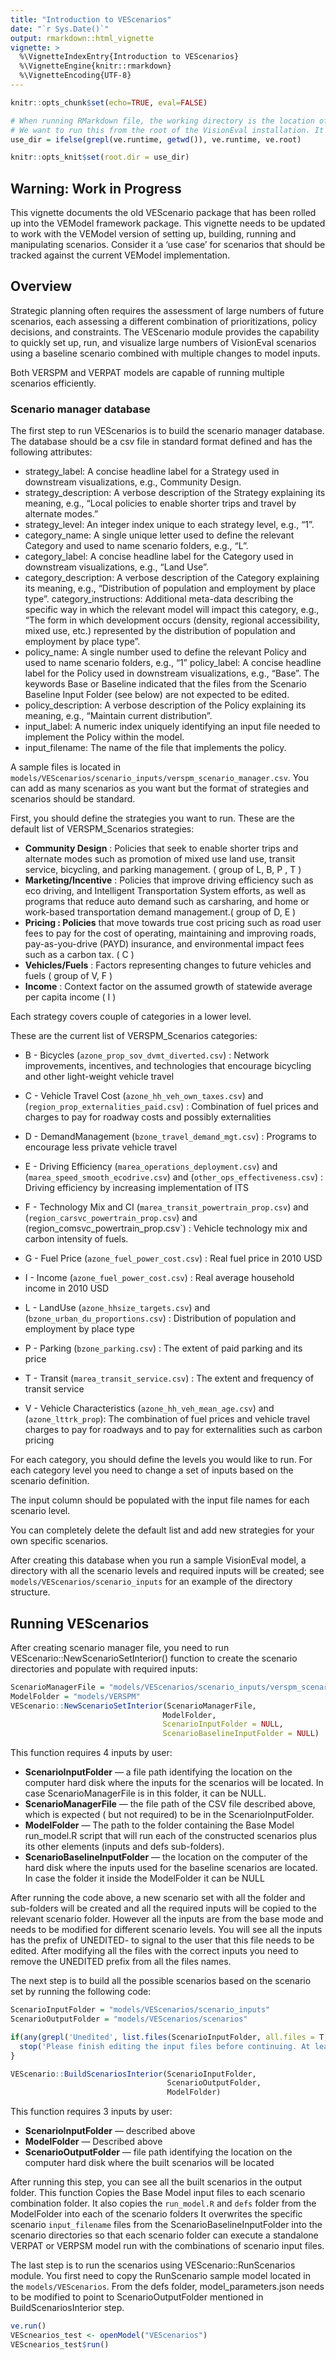 ```yaml
---
title: "Introduction to VEScenarios"
date: "`r Sys.Date()`"
output: rmarkdown::html_vignette
vignette: >
  %\VignetteIndexEntry{Introduction to VEScenarios}
  %\VignetteEngine{knitr::rmarkdown}
  %\VignetteEncoding{UTF-8}
---
```


```r
knitr::opts_chunk$set(echo=TRUE, eval=FALSE)
```

```r
# When running RMarkdown file, the working directory is the location of the file itself.
# We want to run this from the root of the VisionEval installation. It may be 've.runtime' when testing a developer-built version, or ve.root # when using an end user installed version.
use_dir = ifelse(grepl(ve.runtime, getwd()), ve.runtime, ve.root)

knitr::opts_knit$set(root.dir = use_dir)
```

## Warning: Work in Progress

This vignette documents the old VEScenario package that has been rolled up into the VEModel framework package. This vignette needs to be updated
to work with the VEModel version of setting up, building, running and manipulating scenarios. Consider it a 'use case' for scenarios that should
be tracked against the current VEModel implementation.

## Overview

Strategic planning often requires the assessment of large numbers of future scenarios, each assessing a different combination of prioritizations, policy decisions, and constraints. The VEScenario module provides the capability to quickly set up, run, and visualize large numbers of VisionEval scenarios using a baseline scenario combined with multiple changes to model inputs. 

Both VERSPM and VERPAT models are capable of running multiple scenarios efficiently.


### Scenario manager database

The first step to run VEScenarios is to build the scenario manager database. 
The database should be a csv file in standard format defined and has the following attributes:

- strategy_label: A concise headline label for a Strategy used in downstream visualizations, e.g., Community Design.
- strategy_description: A verbose description of the Strategy explaining its meaning, e.g., “Local policies to enable shorter trips and travel by alternate modes.” 
- strategy_level: An integer index unique to each strategy level, e.g., “1”. 
- category_name: A single unique letter used to define the relevant Category and used to name scenario folders, e.g., “L”. 
- category_label: A concise headline label for the Category used in downstream visualizations, e.g., “Land Use”. 
- category_description: A verbose description of the Category explaining its meaning, e.g., “Distribution of population and employment by place type”. 
category_instructions: Additional meta-data describing the specific way in which the relevant model will impact this category, e.g., “The form in which development occurs (density, regional accessibility, mixed use, etc.) represented by the distribution of population and employment by place type”. 
- policy_name: A single number used to define the relevant Policy and used to name scenario folders, e.g., “1”
policy_label: A concise headline label for the Policy used in downstream visualizations, e.g., “Base”. The keywords Base or Baseline indicated that the files from the Scenario Baseline Input Folder (see below) are not expected to be edited.  
- policy_description: A verbose description of the Policy explaining its meaning, e.g., “Maintain current distribution”. 
- input_label: A numeric index uniquely identifying an input file needed to implement the Policy within the model. 
- input_filename: The name of the file that implements the policy.

A sample files is located in `models/VEScenarios/scenario_inputs/verspm_scenario_manager.csv`. You can 
add as many scenarios as you want but the format of strategies and scenarios should be standard.

First, you should define the strategies you want to run. These are the default list of VERSPM_Scenarios strategies:


* **Community Design** :  Policies that seek to enable shorter trips and alternate modes such as promotion of mixed use land use, transit service, bicycling, and parking management. ( group of L, B, P , T ) 
* **Marketing/Incentive** : Policies that improve driving efficiency such as eco driving, and Intelligent Transportation System efforts, as well as programs that reduce auto demand such as carsharing, and home or work-based transportation demand management.( group of D, E ) 
* **Pricing : Policies** that move towards true cost pricing such as road user fees to pay for the cost of operating, maintaining and improving roads, pay-as-you-drive (PAYD) insurance, and environmental impact fees such as a carbon tax. ( C )
* **Vehicles/Fuels** : Factors representing changes to future vehicles and fuels ( group of V, F ) 
* **Income** : Context factor on the assumed growth of statewide average per capita income ( I )

Each strategy covers couple of categories in a lower level.

These are the current list of VERSPM_Scenarios categories:

  - B - Bicycles (`azone_prop_sov_dvmt_diverted.csv`) : Network improvements, incentives, and technologies that encourage bicycling and other light-weight vehicle travel

  - C - Vehicle Travel Cost (`azone_hh_veh_own_taxes.csv`) and (`region_prop_externalities_paid.csv`) : Combination of fuel prices and charges to pay for roadway costs and possibly externalities

  - D - DemandManagement (`bzone_travel_demand_mgt.csv`) : Programs to encourage less private vehicle travel

  - E - Driving Efficiency (`marea_operations_deployment.csv`) and (`marea_speed_smooth_ecodrive.csv`) and (`other_ops_effectiveness.csv`) : Driving efficiency by increasing implementation of ITS

  - F - Technology Mix and CI (`marea_transit_powertrain_prop.csv`) and (`region_carsvc_powertrain_prop.csv`) and (region_comsvc_powertrain_prop.csv`) : Vehicle technology mix and carbon intensity of fuels.

  - G - Fuel Price (`azone_fuel_power_cost.csv`) : Real fuel price in 2010 USD

  - I - Income (`azone_fuel_power_cost.csv`) : Real average household income in 2010 USD

  - L - LandUse (`azone_hhsize_targets.csv`) and (`bzone_urban_du_proportions.csv`) : Distribution of population and employment by place type

  - P - Parking (`bzone_parking.csv`) : The extent of paid parking and its price

  - T - Transit (`marea_transit_service.csv`) : The extent and frequency of transit service

  - V - Vehicle Characteristics (`azone_hh_veh_mean_age.csv`) and (`azone_lttrk_prop`): The combination of fuel prices and vehicle travel charges to pay for roadways and to pay for externalities such as carbon pricing

 For each category, you should define the levels you would like to run. For each category level you need to change a set of inputs based on the scenario definition. 
 
 The input column should be populated with the input file names for each scenario level.

You can completely delete the default list and add new strategies for your own specific scenarios.

After creating this database when you run a sample VisionEval model, a directory with all the scenario levels and required inputs will be created; see `models/VEScenarios/scenario_inputs` for an example of the directory structure.

## Running VEScenarios

After creating scenario manager file, you need to run VEScenario::NewScenarioSetInterior() function to 
create the scenario directories and populate with required inputs:

```r
ScenarioManagerFile = "models/VEScenarios/scenario_inputs/verspm_scenario_manager.csv"
ModelFolder = "models/VERSPM"
VEScenario::NewScenarioSetInterior(ScenarioManagerFile,
                                  ModelFolder,
                                  ScenarioInputFolder = NULL,
                                  ScenarioBaselineInputFolder = NULL)
```


This function requires 4 inputs by user:

- **ScenarioInputFolder** — a file path identifying the location on the computer hard disk where the inputs for the scenarios will be located. In case ScenarioManagerFile is in this folder, it can be NULL.
- **ScenarioManagerFile** — the file path of the CSV file described above, which is expected ( but not required) to be in the ScenarioInputFolder. 
- **ModelFolder** — The path to the folder containing the Base Model run_model.R  script that will run each of the constructed scenarios plus its other elements (inputs and defs sub-folders).
- **ScenarioBaselineInputFolder** — the location on the computer of the hard disk where the inputs used for the baseline scenarios are located. In case the folder it inside the ModelFolder it can be NULL

After running the code above, a new scenario set with all the folder and sub-folders will be created and 
all the required inputs will be copied to the relevant scenario folder. However all the inputs are from the base mode and needs to be modified for different scenario levels. You will see all the inputs has the prefix of UNEDITED- to signal to the user that this file needs to be edited. After modifying all the files with the correct inputs you need to remove the UNEDITED prefix from all the files names.


The next step is to build all the possible scenarios based on the scenario set by running the following code:

```r
ScenarioInputFolder = "models/VEScenarios/scenario_inputs"
ScenarioOutputFolder = "models/VEScenarios/scenarios"

if(any(grepl('Unedited', list.files(ScenarioInputFolder, all.files = T, recursive = T)))){
  stop('Please finish editing the input files before continuing. At least one is still `Unedited`.')
}

VEScenario::BuildScenariosInterior(ScenarioInputFolder,
                                   ScenarioOutputFolder,
                                   ModelFolder)
```

This function requires 3 inputs by user:

- **ScenarioInputFolder** — described above
- **ModelFolder** — Described above
- **ScenarioOutputFolder** — file path identifying the location on the computer hard disk where the built scenarios will be located

After running this step, you can see all the built scenarios in the output folder. This function Copies the Base Model input files to each scenario combination folder. It also copies the `run_model.R` and `defs` folder from the ModelFolder into each of the scenario folders 
It overwrites the specific scenario `input_filename` files from the ScenarioBaselineInputFolder into the scenario directories so that each scenario folder can execute a standalone VERPAT or VERPSM model run with the combinations of scenario input files.


The last step is to run the scenarios using VEScenario::RunScenarios module. You first need
to copy the RunScenario sample model located in the  `models/VEScenarios`. From the defs folder,
model_parameters.json needs to be modified to point to ScenarioOutputFolder mentioned in BuildScenariosInterior step.

```r
ve.run()
VEScnearios_test <- openModel("VEScenarios")
VEScnearios_test$run()
```

